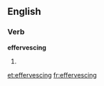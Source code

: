 
==English==

===Verb===
'''effervescing'''

# {{present participle of|[[effervesce]]}}

[[et:effervescing]]
[[fr:effervescing]]
